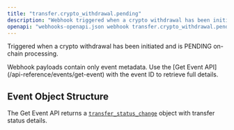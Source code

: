 ```yaml
---
title: "transfer.crypto_withdrawal.pending"
description: "Webhook triggered when a crypto withdrawal has been initiated and is pending"
openapi: "webhooks-openapi.json webhook transfer.crypto_withdrawal.pending"
---
```


Triggered when a crypto withdrawal has been initiated and is PENDING on-chain processing.

<Note>
Webhook payloads contain only event metadata. Use the [Get Event API](/api-reference/events/get-event) with the event ID to retrieve full details.
</Note>

## Event Object Structure

The Get Event API returns a [`transfer_status_change`](/api-reference/events/transfer-status-change-object) object with transfer status details.

